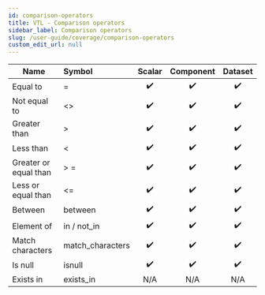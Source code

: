 ```yaml
---
id: comparison-operators
title: VTL - Comparison operators
sidebar_label: Comparison operators
slug: /user-guide/coverage/comparison-operators
custom_edit_url: null
---
```


| Name                  | Symbol           |       Scalar       |     Component      |      Dataset       |
| --------------------- | :--------------- | :----------------: | :----------------: | :----------------: |
| Equal to              | =                | :heavy_check_mark: | :heavy_check_mark: | :heavy_check_mark: |
| Not equal to          | <\>              | :heavy_check_mark: | :heavy_check_mark: | :heavy_check_mark: |
| Greater than          | >                | :heavy_check_mark: | :heavy_check_mark: | :heavy_check_mark: |
| Less than             | <                | :heavy_check_mark: | :heavy_check_mark: | :heavy_check_mark: |
| Greater or equal than | > =              | :heavy_check_mark: | :heavy_check_mark: | :heavy_check_mark: |
| Less or equal than    | <=               | :heavy_check_mark: | :heavy_check_mark: | :heavy_check_mark: |
| Between               | between          | :heavy_check_mark: | :heavy_check_mark: | :heavy_check_mark: |
| Element of            | in / not_in      | :heavy_check_mark: | :heavy_check_mark: | :heavy_check_mark: |
| Match characters      | match_characters | :heavy_check_mark: | :heavy_check_mark: | :heavy_check_mark: |
| Is null               | isnull           | :heavy_check_mark: | :heavy_check_mark: | :heavy_check_mark: |
| Exists in             | exists_in        |        N/A         |        N/A         |        N/A         |
